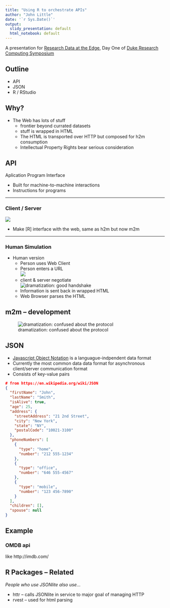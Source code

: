 ```yaml
---
title: "Using R to orchestrate APIs"
author: "John Little"
date: '`r Sys.Date()`'
output:
  slidy_presentation: default
  html_notebook: default
---
```

A presentation for [Research Data at the Edge](http://library.duke.edu/edge/events/rc17), Day One of [Duke Research Computing Symposium](https://rc.duke.edu/symposium-2017/)

## Outline

* API
* JSON
* R / RStudio

## Why?
<!-- NASA animated GIF ///  http://i.giphy.com/l2Jht4lIfEQfJ3zj2.gif    --> 
<!--  good human handshake ///  http://giphy.com/gifs/thomas-U2XboRuN89Idi -->
<!-- after the research handshake is complete /// http://giphy.com/gifs/80s-1980s-thomas-dolby-wCKmBd7oNtA4g  --> 
<!-- the confusion of the m2m handshake ///   http://giphy.com/gifs/thomas-MjkCYjM46NrrO -->
* The Web has lots of stuff
    + frontier beyond currated datasets
    + stuff is wrapped in HTML
    + The HTML is transported over HTTP but composed for h2m consumption
    + Intellectual Property Rights bear serious consideration

## API
Aplication Program Interface 

* Built for machine-to-machine interactions
* Instructions for programs

---    

### Client / Server 
<!-- https://pixabay.com/en/client-server-networking-laptop-341420/ -->

![](https://upload.wikimedia.org/wikipedia/commons/thumb/c/c9/Client-server-model.svg/500px-Client-server-model.svg.png) 

* Make [R] interface with the web, same as h2m but now m2m

---  

### Human Simulation
* Human version
    + Person uses Web Client
    + Person enters a URL<br>
    ![](https://upload.wikimedia.org/wikipedia/commons/d/d6/Uniform_Resource_Locator_%28URL%29_example.PNG)
    <!-- https://commons.wikimedia.org/wiki/File:Uniform_Resource_Locator_(URL)_example.PNG -->
    + client & server negotiate<br> 
    ![dramatization: good handshake](http://i.giphy.com/U2XboRuN89Idi.gif) 
    + Information is sent back in wrapped HTML
    + Web Browser parses the HTML 
    <!-- https://commons.wikimedia.org/wiki/File:HTML.svg -->




## m2m -- development


![dramatization: confused about the protocol](http://i.giphy.com/MjkCYjM46NrrO.gif)
    
## JSON

* [Javascript Object Notation](https://en.wikipedia.org/wiki/JSON) is a languague-indpendent data format
* Currently the most common data data format for asynchronous client/server communication format
* Consists of key-value pairs

<!-- http://i.vimeocdn.com/video/541935816_1280x720.jpg -->
<!-- Vimeo on What is JSON // https://vimeo.com/144162102 -->


```json
# from https://en.wikipedia.org/wiki/JSON
{
  "firstName": "John",
  "lastName": "Smith",
  "isAlive": true,
  "age": 25,
  "address": {
    "streetAddress": "21 2nd Street",
    "city": "New York",
    "state": "NY",
    "postalCode": "10021-3100"
  },
  "phoneNumbers": [
    {
      "type": "home",
      "number": "212 555-1234"
    },
    {
      "type": "office",
      "number": "646 555-4567"
    },
    {
      "type": "mobile",
      "number": "123 456-7890"
    }
  ],
  "children": [],
  "spouse": null
}
```


## Example

### OMDB api 
like http://imdb.com/

## R Packages -- Related

*People who use JSONlite also use...*

* httr -- calls JSONlite in service to major goal of managing HTTP 
* rvest --  used for html parsing



